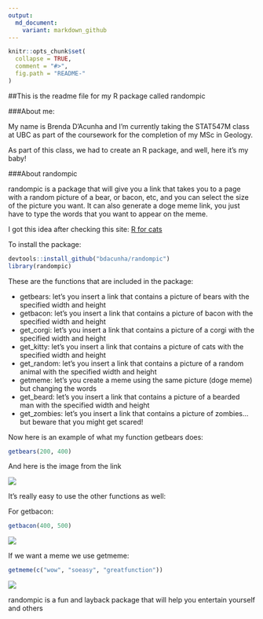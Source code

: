 ```yaml
---
output:
  md_document:
    variant: markdown_github
---
```


```r
knitr::opts_chunk$set(
  collapse = TRUE,
  comment = "#>",
  fig.path = "README-"
)
```


##This is the readme file for my R package called randompic


###About me:

My name is Brenda D'Acunha and I'm currently taking the STAT547M class at UBC as part of  the coursework for the completion of my MSc in Geology.


As part of this class, we had to create an R package, and well, here it's my baby!


###About randompic


randompic is a package that will give you a link that takes you to a page with a random picture of a bear, or bacon, etc, and you can select the size of the picture you want. It can also generate a doge meme link, you just have to type the words that you want to appear on the meme.


I got this idea after checking this site: [R for cats](http://rforcats.net)

To install the package:

```r
devtools::install_github("bdacunha/randompic")
library(randompic)
```


These are the functions that are included in the package:

+ getbears: let's you insert a link that contains a picture of bears with the specified width and height
+ getbacon: let's you insert a link that contains a picture of bacon with the specified width and height
+ get_corgi: let's you insert a link that contains a picture of a corgi with the specified width and height
+ get_kitty: let's you insert a link that contains a picture of cats with the specified width and height
+ get_random: let's you insert a link that contains a picture of a random animal with the specified width and height
+ getmeme: let's you create a meme using the same picture (doge meme) but changing the words
+ get_beard: let's you insert a link that contains a picture of a bearded man with the specified width and height
+ get_zombies: let's you insert a link that contains a picture of zombies... but beware that you might get scared!


Now here is an example of what my function getbears does:


```r
getbears(200, 400)
```


And here is the image from the link


![](http://placebear.com/g/100/100)


It's really easy to use the other functions as well:


For getbacon: 


```r
getbacon(400, 500)
```


![](http://baconmockup.com/400/400/)


If we want a meme we use getmeme:


```r
getmeme(c("wow", "soeasy", "greatfunction"))
```


![](http://dogr.io/wow/soeasy/greatfunction.png)


randompic is a fun and layback package that will help you entertain yourself and others 

